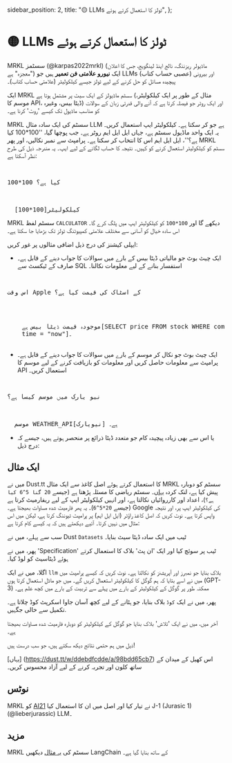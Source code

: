   sidebar_position: 2,
  title: "🟡 LLMs ٹولز کا استعمال کرتے ہوئے",
};

# 🟡 LLMs ٹولز کا استعمال کرتے ہوئے

MRKL سسٹمز (@karpas2022mrkl) (ماڈیولر ریزننگ، نالج اینڈ لینگویج، جس کا اعلان "معجزہ" ہے)
ایک **نیورو علامتی فن تعمیر** ہیں جو LLMs (عصبی حساب کتاب) اور بیرونی
پیچیدہ مسائل کو حل کرنے کے لیے ٹولز جیسے کیلکولیٹر (علامتی حساب کتاب)۔

ایک MRKL سسٹم ماڈیولز کے ایک سیٹ پر مشتمل ہوتا ہے (مثال کے طور پر ایک کیلکولیٹر، موسم کا API، ڈیٹا بیس، وغیرہ) اور ایک روٹر جو فیصلہ کرتا ہے کہ آنے والی قدرتی زبان کے سوالات کو مناسب ماڈیول تک کیسے 'روٹ' کرنا ہے۔

MRKL سسٹم کی ایک سادہ مثال LLM ہے جو کر سکتا ہے۔
کیلکولیٹر ایپ استعمال کریں۔ یہ ایک واحد ماڈیول سسٹم ہے، جہاں ایل ایل ایم روٹر ہے۔
جب پوچھا گیا، ''100\*100 کیا ہے؟''، ایل ایل ایم اس کا انتخاب کر سکتا ہے۔
پرامپٹ سے نمبر نکالیں، اور پھر MRKL سسٹم کو کیلکولیٹر استعمال کرنے کو کہیں۔
نتیجہ کا حساب لگانے کے لیے ایپ۔ یہ مندرجہ ذیل کی طرح نظر آسکتا ہے:

<pre>
  <p>100*100 کیا ہے؟</p>

  <span className="bluegreen-highlight">کیلکولیٹر[100*100]</span>
</pre>

MRKL سسٹم لفظ `CALCULATOR` دیکھے گا اور `100*100` کو کیلکولیٹر ایپ میں پلگ کرے گا۔
اس سادہ خیال کو آسانی سے مختلف علامتی کمپیوٹنگ ٹولز تک بڑھایا جا سکتا ہے۔

ایپلی کیشنز کی درج ذیل اضافی مثالوں پر غور کریں:

- ایک چیٹ بوٹ جو مالیاتی ڈیٹا بیس کے بارے میں سوالات کا جواب دینے کے قابل ہے۔
  صارف کے ٹیکسٹ سے SQL استفسار بنانے کے لیے معلومات نکالنا۔

<pre>
  <p>اس وقت Apple کے اسٹاک کی قیمت کیا ہے؟</p>

  <span className="bluegreen-highlight">
    موجودہ قیمت ڈیٹا بیس ہے[SELECT price FROM stock WHERE company = "Apple" AND
    time = "now"]۔
  </span>
</pre>

- ایک چیٹ بوٹ جو نکال کر موسم کے بارے میں سوالات کا جواب دینے کے قابل ہے۔
  پرامپٹ سے معلومات حاصل کریں اور معلومات کو بازیافت کرنے کے لیے موسم کا API استعمال کریں۔

<pre>
  <p>نیو یارک میں موسم کیسا ہے؟</p>

  <span className="bluegreen-highlight">موسم WEATHER_API[نیویارک] ہے۔</span>
</pre>

- یا اس سے بھی زیادہ پیچیدہ کام جو متعدد ڈیٹا ذرائع پر منحصر ہوتے ہیں، جیسے کہ
  درج ذیل:

## ایک مثال

میں نے Dust.tt کا استعمال کرتے ہوئے اصل کاغذ سے ایک مثال MRKL سسٹم کو دوبارہ پیش کیا ہے،
لنک کردہ [یہاں](https://dust.tt/w/ddebdfcdde/a/98bdd65cb7)۔
سسٹم ریاضی کا مسئلہ پڑھتا ہے (جیسے `20 گنا 5^6 کیا ہے؟`)، اعداد اور کارروائیاں نکالتا ہے،
اور انہیں کیلکولیٹر ایپ کے لیے ریفارمیٹ کرتا ہے (جیسے `20*5^6`)۔ یہ پھر فارمیٹ شدہ مساوات بھیجتا ہے۔
Google کی کیلکولیٹر ایپ پر، اور نتیجہ واپس کرتا ہے۔ نوٹ کریں کہ اصل کاغذ راؤٹر (ایل ایل ایم) پر پرامپٹ ٹیوننگ کرتا ہے، لیکن میں اس مثال میں نہیں کرتا۔ آئیے دیکھتے ہیں کہ یہ کیسے کام کرتا ہے:

سب سے پہلے، میں نے Dust `Datasets` ٹیب میں ایک سادہ ڈیٹا سیٹ بنایا۔

پھر، میں نے 'Specification' ٹیب پر سوئچ کیا اور ایک 'ان پٹ' بلاک کا استعمال کرتے ہوئے ڈیٹاسیٹ کو لوڈ کیا۔

اگلا، میں نے ایک `llm` بلاک بنایا جو نمبرز اور آپریشنز کو نکالتا ہے۔ نوٹ کریں کہ کیسے
پرامپٹ میں میں نے اسے بتایا کہ ہم گوگل کا کیلکولیٹر استعمال کریں گے۔ میں جو ماڈل استعمال کرتا ہوں (GPT-3)
ممکنہ طور پر گوگل کے کیلکولیٹر کے بارے میں پہلے سے تربیت کے بارے میں کچھ علم ہے۔

پھر، میں نے ایک `کوڈ` بلاک بنایا، جو ہٹانے کے لیے کچھ آسان جاوا اسکرپٹ کوڈ چلاتا ہے۔
تکمیل سے خالی جگہیں.

آخر میں، میں نے ایک 'تلاش' بلاک بنایا جو گوگل کے کیلکولیٹر کو دوبارہ فارمیٹ شدہ مساوات بھیجتا ہے۔

ذیل میں ہم حتمی نتائج دیکھ سکتے ہیں، جو سب درست ہیں!

[یہاں] (https://dust.tt/w/ddebdfcdde/a/98bdd65cb7) اس کھیل کے میدان کے ساتھ کلون اور تجربہ کرنے کے لیے آزاد محسوس کریں۔

## نوٹس

MRKL کو [AI21](https://www.ai21.com/) نے تیار کیا اور اصل میں ان کا استعمال کیا
J-1 (Jurasic 1)(@lieberjurassic) LLM۔

## مزید

MRKL سسٹم کی [یہ مثال](https://python.langchain.com/docs/modules/agents/how_to/mrkl) دیکھیں
LangChain کے ساتھ بنایا گیا ہے۔
